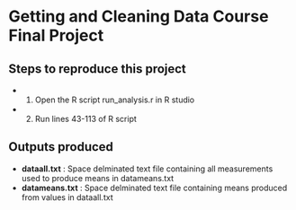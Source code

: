 # Getting and Cleaning Data Course Final Project

## Steps to reproduce this project

 - 1) Open the R script run_analysis.r in R studio
 - 2) Run lines 43-113 of R script
 
## Outputs produced

 - **dataall.txt** : Space delminated text file containing all measurements used to produce means in datameans.txt
 - **datameans.txt** : Space delminated text file containing means produced from values in dataall.txt


